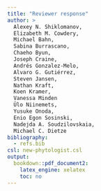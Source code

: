 ```yaml
---
title: "Reviewer response"
author: >
  Alexey N. Shiklomanov,
  Elizabeth M. Cowdery,
  Michael Bahn,
  Sabina Burrascano,
  Chaeho Byun,
  Joseph Craine,
  Andrés Gonzalez-Melo,
  Alvaro G. Gutiérrez,
  Steven Jansen,
  Nathan Kraft,
  Koen Kramer,
  Vanessa Minden
  Ülo Niinemets,
  Yusuke Onoda,
  Enio Egon Sosinski,
  Nadejda A. Soudzilovskaia,
  Michael C. Dietze
bibliography:
  - refs.bib
csl: new-phytologist.csl
output:
  bookdown::pdf_document2:
    latex_engine: xelatex
    toc: no
---
```


